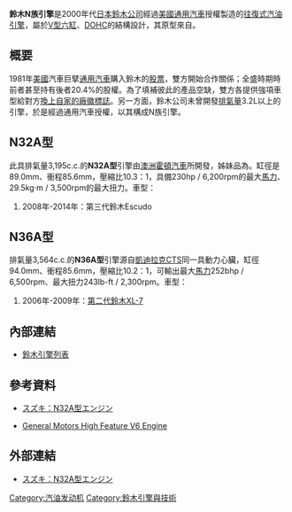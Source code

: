 {{Infobox Automobile engine
|name          = 鈴木N族引擎
|image         = 
|manufacturer  = [[通用汽車|通用汽車]]、[[鈴木公司|鈴木公司]]
|aka           = 
|production    = 2000年代
|predecessor   = 
|successor     = 
|configuration = [[V6发动机|V型六缸]]
|displacement  = 3.2L、3.6L
|bore          = 
|stroke        = 
|length        = 
|width         = 
|height        = 
|diameter      = 
|weight        = 
|block         = 
|head          = 
|valvetrain    = [[顶置凸轮轴#双顶置凸轮轴（DOHC）|DOHC]]
|supercharger  = 
|turbocharger  = 
|fuelsystem    = 自然進氣
|management    = 
|fueltype      = [[汽油|汽油]]
|oilsystem     = 
|coolingsystem = 水冷式
|power         = 
|specpower     = 
|torque        = 
|compression   = 
|fuelcon       = 
|specfuelcon   = 
|oilcon        = 
}}

'''鈴木N族引擎'''是2000年代[[日本|日本]][[鈴木公司|鈴木公司]]經過[[美國|美國]][[通用汽車|通用汽車]]授權製造的[[往复式发动机|往復式]][[汽油引擎|汽油引擎]]，屬於[[V6发动机|V型六缸]]、[[顶置凸轮轴#双顶置凸轮轴（DOHC）|DOHC]]的結構設計，其原型來自{{link-en|通用High Feature族引擎|GM High Feature engine}}。

== 概要 ==
1981年[[美國|美國]]汽車巨擘[[通用汽車|通用汽車]]購入鈴木的[[股票|股票]]，雙方開始合作關係；全盛時期時前者甚至持有後者20.4%的股權。為了填補彼此的產品空缺，雙方各提供強項車型給對方[[换牌工程|換上自家的廠徽標誌]]。另一方面，鈴木公司未曾開發[[排氣量|排氣量]]3.2L以上的引擎，於是經過通用汽車授權，以其{{link-en|通用High Feature族引擎|GM High Feature engine}}構成N族引擎。

== N32A型 ==
此具排氣量3,195c.c.的'''N32A型'''引擎由[[澳洲|澳洲]][[霍頓汽車|霍頓汽車]]所開發，姊妹品為{{link-en|愛快羅密歐JTS族引擎|JTS engine}}。缸徑是89.0mm、衝程85.6mm，壓縮比10.3：1，具備230hp / 6,200rpm的最大[[馬力|馬力]]、29.5kg·m / 3,500rpm的最大扭力。車型：
# 2008年-2014年：第三代鈴木Escudo

== N36A型 ==
排氣量3,564c.c.的'''N36A型'''引擎源自[[凱迪拉克CTS|凱迪拉克CTS]]同一具動力心臟，缸徑94.0mm、衝程85.6mm，壓縮比10.2：1，可輸出最大[[馬力|馬力]]252bhp / 6,500rpm、最大扭力243lb-ft / 2,300rpm。車型：
# 2006年-2009年：[[鈴木XL7#第二代（2006年-2009年）|第二代鈴木XL-7]]

== 內部連結 ==
* [[鈴木引擎列表|鈴木引擎列表]]

== 參考資料 ==
* {{ja}}[https://web.archive.org/web/20141214114910/http://greeco-channel.com/car/engine/suzuki_eg/n32a/ スズキ：N32A型エンジン]
* {{en}}[http://www.start-run-win.com/more-information/general-motors-high-feature-v6-engine/ General Motors High Feature V6 Engine] {{Wayback|url=http://www.start-run-win.com/more-information/general-motors-high-feature-v6-engine/ |date=20190214075641 }}
{{reflist}}

== 外部連結 ==
* {{ja}}[https://web.archive.org/web/20141214114910/http://greeco-channel.com/car/engine/suzuki_eg/n32a/ スズキ：N32A型エンジン]

[[Category:汽油发动机|Category:汽油发动机]]
[[Category:鈴木引擎與技術|Category:鈴木引擎與技術]]